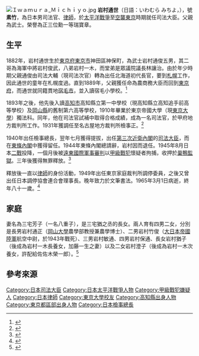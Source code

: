 [[File:Ｉｗａｍｕｒａ_Ｍｉｃｈｉｙｏ.jpg|thumb]]
'''岩村通世'''（日語：いわむら みちよ，{{Bd|1883年|8月21日|1965年|3月13日}}），號'''素竹'''，為日本男司法官、[[律師|律師]]，於[[太平洋戰爭|太平洋戰爭]]至[[空襲東京|空襲東京]]時期就任司法大臣。父親為武士{{Translink|ja|岩村通俊}}。榮譽為正三位勳一等瑞寶章。

== 生平 ==
1882年，岩村通世生於[[東京府|東京府]][[東京市|東京市]]神田區神保町，為武士岩村通俊五男，其二哥為海軍中將岩村俊武，八弟岩村一木，而堂弟是眾議院議長林讓治。由於年少時期父親通俊由司法大輔（現司法次官）轉為出任北海道初代長官，要到[[札幌|札幌]]工作，因此通世的童年在札幌度過。直到1889年，父親獲任命為農商務大臣而回到[[東京府|東京府]]，而通世就同籍貫地[[宿毛市|宿毛市]]，並入讀宿毛小學校。<ref>{{cite book |author1=岩村通世伝刊行会 |title=岩村通世伝 |date=1971 |publisher=岩村通世伝刊行会}}</ref>

1893年之後，他先後入讀[[高知市|高知市]]高知縣立第一中學校（現高知縣立高知追手前高等學校）及[[岡山縣|岡山縣]]的舊制第六高等學校，1910年畢業於東京帝國大學（現[[東京大學|東京大學]]）獨法科。同年，他在司法官試補中取得合格成績，成為一名司法官，於甲府地方裁判所工作。1931年獲調任至名古屋地方裁判所檢事正。<ref>{{cite web |author1=宿毛市 |title=岩村　通世(いわむら　みちよ) |url=https://www.city.sukumo.kochi.jp/docs-26/p0108040619.html |accessdate=2020-11-27 |archive-date=2019-08-18 |archive-url=https://web.archive.org/web/20190818060700/http://www.city.sukumo.kochi.jp/docs-26/p0108040619.html |dead-url=no }}</ref>

1940年出任檢事總長，翌年七月獲得提拔，出任[[第三次近衛內閣|第三次近衛內閣]]的[[法務大臣|司法大臣]]，而在[[東條內閣|東條內閣]]中獲得留任。1944年東條內閣總請辭，岩村因而退任。1945年8月日本[[二戰|二戰]]投降，一個月後被[[遠東國際軍事審判|遠東國際軍事審判]]以[[甲級戰犯|甲級戰犯]]懷疑者拘捕，收押於[[巢鴨監獄|巢鴨監獄]]。三年後獲得無罪釋放。<ref>{{cite web |author1=コトバンク |title=岩村通世 |url=https://kotobank.jp/word/%E5%B2%A9%E6%9D%91%20%E9%80%9A%E4%B8%96-1639406 |accessdate=2020-11-27 |archive-date=2017-06-22 |archive-url=https://web.archive.org/web/20170622083756/https://kotobank.jp/word/%E5%B2%A9%E6%9D%91%20%E9%80%9A%E4%B8%96-1639406 |dead-url=no }}</ref>

釋放後一直以[[律師|律師]]的身份活動，1949年出任東京家庭裁判所調停委員，之後又曾出任日本調停協會連合會理事長。晚年致力於文筆書法。1965年3月1日病逝，終年八十一歲。<ref>{{cite web |author1=歴史が眠る多磨霊園 |title=岩村通世 |url=http://www6.plala.or.jp/guti/cemetery/PERSON/A/iwamura_m.html |accessdate=2020-11-27 |archive-date=2015-05-06 |archive-url=https://web.archive.org/web/20150506120340/http://www6.plala.or.jp/guti/cemetery/PERSON/A/iwamura_m.html |dead-url=no }}</ref>

== 家庭 ==
妻名為三宅芳子（一名八重子），是三宅猶之丞的長女。兩人育有四男二女，分別是長男岩村通正（[[岡山大學|岡山大學]]農學部教授兼農學博士）、二男岩村竹俊（[[大日本帝國陸軍|大日本帝國陸軍]]航空中尉，於1943年戰死）、三男岩村敏通、四男岩村保通、長女岩村猶子（後成為岩村一木長養女，加藤一生之妻）以及二女岩村澄子（後成為岩村一木次養女，許配給佐佐木榮一郎）。<ref>{{cite web |author1=閨閥学 |title=岩村家（岩村通俊・岩村通世・岩村高俊の子孫・家系図） |url=https://keibatsugaku.com/iwamura/ |accessdate=2020-11-27 |archive-date=2021-01-20 |archive-url=https://web.archive.org/web/20210120073854/https://keibatsugaku.com/iwamura/ |dead-url=no }}</ref>

== 參考來源 ==
{{Reflist}}

{{司法大臣}}
{{檢事總長}}

{{DEFAULTSORT:Iwamura Michiyo}}
[[Category:日本司法大臣|Category:日本司法大臣]]
[[Category:日本太平洋戰爭人物|Category:日本太平洋戰爭人物]]
[[Category:甲級戰犯嫌疑人|Category:甲級戰犯嫌疑人]]
[[Category:日本律師|Category:日本律師]]
[[Category:東京大學校友|Category:東京大學校友]]
[[Category:高知縣出身人物|Category:高知縣出身人物]]
[[Category:東京都區部出身人物|Category:東京都區部出身人物]]
[[Category:日本檢事總長|Category:日本檢事總長]]
